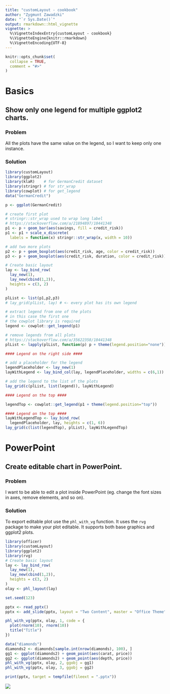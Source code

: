 ```yaml
---
title: "customLayout - cookbook"
author: "Zygmunt Zawadzki"
date: "`r Sys.Date()`"
output: rmarkdown::html_vignette
vignette: >
  %\VignetteIndexEntry{customLayout - cookbook}
  %\VignetteEngine{knitr::rmarkdown}
  %\VignetteEncoding{UTF-8}
---
```


```r
knitr::opts_chunk$set(
  collapse = TRUE,
  comment = "#>"
)
```

# Basics

## Show only one legend for multiple ggplot2 charts.

### Problem

All the plots have the same value on the legend, so I want to keep only one instance.

### Solution

```r
library(customLayout)
library(ggplot2)
library(klaR)    # for GermanCredit dataset
library(stringr) # for str_wrap
library(cowplot) # for get_legend
data("GermanCredit")

p <- ggplot(GermanCredit)

# create first plot
# stringr::str_wrap used to wrap long label
# https://stackoverflow.com/a/21894897/10441348
p1 <- p + geom_bar(aes(savings, fill = credit_risk))
p1 <- p1 + scale_x_discrete(
  labels = function(x) stringr::str_wrap(x, width = 10))

# add two more plots
p2 <- p + geom_boxplot(aes(credit_risk, age, color = credit_risk))
p3 <- p + geom_boxplot(aes(credit_risk, duration, color = credit_risk))

# Create basic layout
lay <- lay_bind_row(
  lay_new(1),
  lay_new(cbind(1,2)),
  heights = c(3, 2)
)

plList <- list(p1,p2,p3)
# lay_grid(plList, lay) # <- every plot has its own legend

# extract legend from one of the plots
# in this case the first one
# the cowplot library is required
legend <- cowplot::get_legend(p1)

# remove legends from all plots
# https://stackoverflow.com/a/35622358/10441348
plList <- lapply(plList, function(p) p + theme(legend.position="none"))

#### Legend on the right side ####

# add a placeholder for the legend
legendPlaceholder <- lay_new(1)
layWithLegend <- lay_bind_col(lay, legendPlaceholder, widths = c(6,1))

# add the legend to the list of the plots
lay_grid(c(plList, list(legend)), layWithLegend)

#### Legend on the top ####

legendTop <- cowplot::get_legend(p1 + theme(legend.position="top"))

#### Legend on the top ####
layWithLegendTop <- lay_bind_row(
  legendPlaceholder, lay, heights = c(1, 6))
lay_grid(c(list(legendTop), plList), layWithLegendTop)
```

# PowerPoint

## Create editable chart in PowerPoint.

### Problem

I want to be able to edit a plot inside PowerPoint (eg. change the font sizes in axes, remove elements, and so on).

### Solution

To export editable plot use the `phl_with_vg` function. It uses the `rvg` package to make your plot editable. It supports both base graphics and ggplot2 plots.

```r
library(officer)
library(customLayout)
library(ggplot2)
library(rvg)
# Create basic layout
lay <- lay_bind_row(
  lay_new(1),
  lay_new(cbind(1,2)),
  heights = c(3, 2)
)
olay <- phl_layout(lay)

set.seed(123)

pptx <- read_pptx()
pptx <- add_slide(pptx, layout = "Two Content", master = "Office Theme")

phl_with_vg(pptx, olay, 1, code = {
  plot(rnorm(10), rnorm(10))
  title("Title")
})

data("diamonds")
diamonds2 <- diamonds[sample.int(nrow(diamonds), 100), ]
gg1 <- ggplot(diamonds2) + geom_point(aes(carat, price))
gg2 <- ggplot(diamonds2) + geom_point(aes(depth, price))
phl_with_vg(pptx, olay, 2, ggobj = gg1)
phl_with_vg(pptx, olay, 3, ggobj = gg2)

print(pptx, target = tempfile(fileext = ".pptx"))
```
![](cookbook/pp-editable.png)

